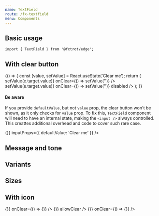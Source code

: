 ```yaml
---
name: TextField
route: /fx-textfield
menu: Components
---
```



## Basic usage

```tsx
import { TextField } from '@fxtrot/edge';
```

<Playground>
  <Box width={300}>
    <TextField label="Full name" placeholder="John Doe" message="We just want to know how we can approach you" />
  </Box>
</Playground>

## With clear button

<Playground>
  {() => {
    const [value, setValue] = React.useState('Clear me');
    return (
      <Box width={300}>
        <Stack>
          <TextField
            label="Allows clearing the input"
            value={value}
            onChange={(e) => setValue(e.target.value)}
            onClear={() => setValue('')}
          />
          <TextField
            label="Disabled"
            value={value}
            onChange={(e) => setValue(e.target.value)}
            onClear={() => setValue('')}
            disabled
          />
        </Stack>
      </Box>
    );
  }}
</Playground>

#### Be aware

If you provide `defaultValue`, but not `value` prop, the clear button won't be shown, as it only checks for `value` prop.
To fix this, `TextField` component will need to have an internal state, making the `<input />`
always controlled. This creattes additional overhead and code to cover such rare case.

<Playground>
  <Box width={300}>
    <TextField label="Allows clearing the input" onClear={() => {}} inputProps={{ defaultValue: 'Clear me' }} />
  </Box>
</Playground>

## Message and tone

<Playground>
  <Box width={300}>
    <Stack>
      <TextField label="Default tone" size="s" message="This will be used later" />
      <TextField label="Critical tone" size="m" message="The input is incorrect" tone="critical" />
      <TextField label="Positive tone" size="l" type="password" message="The password seems strong" tone="positive" />
    </Stack>
  </Box>
</Playground>

## Variants

<Playground>
  <Box display="grid" gridAutoRows="auto" gridTemplateColumns="repeat(3, 1fr)" gridGap="s">
    <Box p={2}>
      <TextField label="Default variant" />
    </Box>
    <Box p={2}>
      <TextField label="Default variant positive" message="The input is very much correct" tone="positive" />
    </Box>
    <Box p={2}>
      <TextField label="Default variant disabled" disabled />
    </Box>
    <Box p={2} bg="gray.100">
      <TextField label="Underlined" variant="underlined" />
    </Box>
    <Box p={2} bg="gray.100">
      <TextField
        label="Underlined positive"
        variant="underlined"
        message="The input is very much correct"
        tone="positive"
      />
    </Box>
    <Box p={2} bg="gray.100">
      <TextField label="Underlined disabled" variant="underlined" disabled />
    </Box>
    <Box p={2} bg="gray.100">
      <TextField label="Borderless" variant="borderless" />
    </Box>
    <Box p={2} bg="gray.100">
      <TextField
        label="Borderless positive"
        variant="borderless"
        message="The input is very much correct"
        tone="positive"
      />
    </Box>
    <Box p={2} bg="gray.100">
      <TextField label="Borderless disabled" variant="borderless" disabled />
    </Box>
  </Box>
</Playground>

## Sizes

<Playground>
  <Box width={300}>
    <Stack>
      <TextField placeholder="Small inline input" size="s" />
      <TextField label="Normal input (default)" placeholder="Medium" size="m" />
      <TextField label="Prominent input" placeholder="Large" size="l" />
    </Stack>
  </Box>
</Playground>

## With icon

<Playground>
  <Box width={300}>
    <Stack>
      <TextField label="Small with" size="s" icon="search" value="Small sized" onChange={() => {}} onClear={() => {}} />
      <TextField
        label="Normal input (default)"
        size="m"
        icon="expand_more"
        value="Medium sized"
        onChange={() => {}}
        allowClear
      />
      <TextField
        label="Prominent input"
        size="l"
        icon="search"
        value="Large sized"
        onChange={() => {}}
        onClear={() => {}}
      />
    </Stack>
  </Box>
</Playground>

